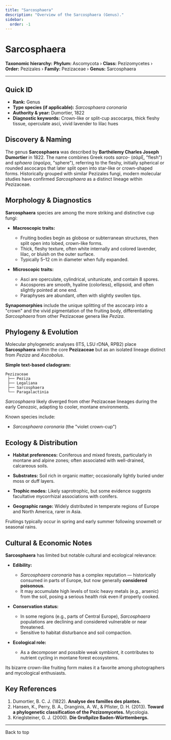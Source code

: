 ```yaml
---
title: "Sarcosphaera"
description: "Overview of the Sarcosphaera (Genus)."
sidebar:
  order: -1
---
```



# Sarcosphaera <Badge variant="note" text="Genus" />

**Taxonomic hierarchy:** **Phylum:** Ascomycota › **Class:** Pezizomycetes › **Order:** Pezizales › **Family:** Pezizaceae › **Genus:** Sarcosphaera

---

## Quick ID
* **Rank:** Genus  
* **Type species (if applicable):** _Sarcosphaera coronaria_  
* **Authority & year:** Dumortier, 1822  
* **Diagnostic keywords:** Crown-like or split-cup ascocarps, thick fleshy tissue, operculate asci, vivid lavender to lilac hues  

## Discovery & Naming
The genus **Sarcosphaera** was described by **Barthélemy Charles Joseph Dumortier** in 1822. The name combines Greek roots *sarco-* (σάρξ, "flesh") and *sphaera* (σφαῖρα, "sphere"), referring to the fleshy, initially spherical or rounded ascocarps that later split open into star-like or crown-shaped forms. Historically grouped with similar Pezizales fungi, modern molecular studies have confirmed _Sarcosphaera_ as a distinct lineage within Pezizaceae.

## Morphology & Diagnostics
**Sarcosphaera** species are among the more striking and distinctive cup fungi:

- **Macroscopic traits:**
  - Fruiting bodies begin as globose or subterranean structures, then split open into lobed, crown-like forms.
  - Thick, fleshy texture, often white internally and colored lavender, lilac, or bluish on the outer surface.
  - Typically 5–12 cm in diameter when fully expanded.

- **Microscopic traits:**
  - Asci are operculate, cylindrical, unitunicate, and contain 8 spores.
  - Ascospores are smooth, hyaline (colorless), ellipsoid, and often slightly pointed at one end.
  - Paraphyses are abundant, often with slightly swollen tips.

**Synapomorphies** include the unique splitting of the ascocarp into a "crown" and the vivid pigmentation of the fruiting body, differentiating _Sarcosphaera_ from other Pezizaceae genera like _Peziza_.

## Phylogeny & Evolution
Molecular phylogenetic analyses (ITS, LSU rDNA, RPB2) place **Sarcosphaera** within the core **Pezizaceae** but as an isolated lineage distinct from _Peziza_ and _Ascobolus_.

**Simple text-based cladogram:**
```
Pezizaceae
 ├── Peziza
 ├── Legaliana
 ├── Sarcosphaera
 └── Paragalactinia
```
_Sarcosphaera_ likely diverged from other Pezizaceae lineages during the early Cenozoic, adapting to cooler, montane environments.

Known species include:

- _Sarcosphaera coronaria_ (the "violet crown-cup")

## Ecology & Distribution
- **Habitat preferences:** Coniferous and mixed forests, particularly in montane and alpine zones; often associated with well-drained, calcareous soils.
- **Substrates:** Soil rich in organic matter; occasionally lightly buried under moss or duff layers.
- **Trophic modes:** Likely saprotrophic, but some evidence suggests facultative mycorrhizal associations with conifers.

- **Geographic range:** Widely distributed in temperate regions of Europe and North America, rarer in Asia.

Fruitings typically occur in spring and early summer following snowmelt or seasonal rains.

## Cultural & Economic Notes
**Sarcosphaera** has limited but notable cultural and ecological relevance:

- **Edibility:**
  - _Sarcosphaera coronaria_ has a complex reputation — historically consumed in parts of Europe, but now generally **considered poisonous**.
  - It may accumulate high levels of toxic heavy metals (e.g., arsenic) from the soil, posing a serious health risk even if properly cooked.

- **Conservation status:**
  - In some regions (e.g., parts of Central Europe), _Sarcosphaera_ populations are declining and considered vulnerable or near threatened.
  - Sensitive to habitat disturbance and soil compaction.

- **Ecological role:**
  - As a decomposer and possible weak symbiont, it contributes to nutrient cycling in montane forest ecosystems.

Its bizarre crown-like fruiting form makes it a favorite among photographers and mycological enthusiasts.

## Key References
1. Dumortier, B. C. J. (1822). **Analyse des familles des plantes.**  
2. Hansen, K., Perry, B. A., Dranginis, A. W., & Pfister, D. H. (2013). **Toward a phylogenetic classification of the Pezizomycetes.** Mycologia.  
3. Krieglsteiner, G. J. (2000). **Die Großpilze Baden-Württembergs.**  

---

<LinkButton href="#top" variant="minimal" icon="arrow-up">
  Back to top
</LinkButton>
